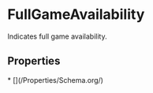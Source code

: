 # FullGameAvailability

Indicates full game availability.

## Properties

<Grid>
* [](/Properties/Schema.org/)

</Grid>

